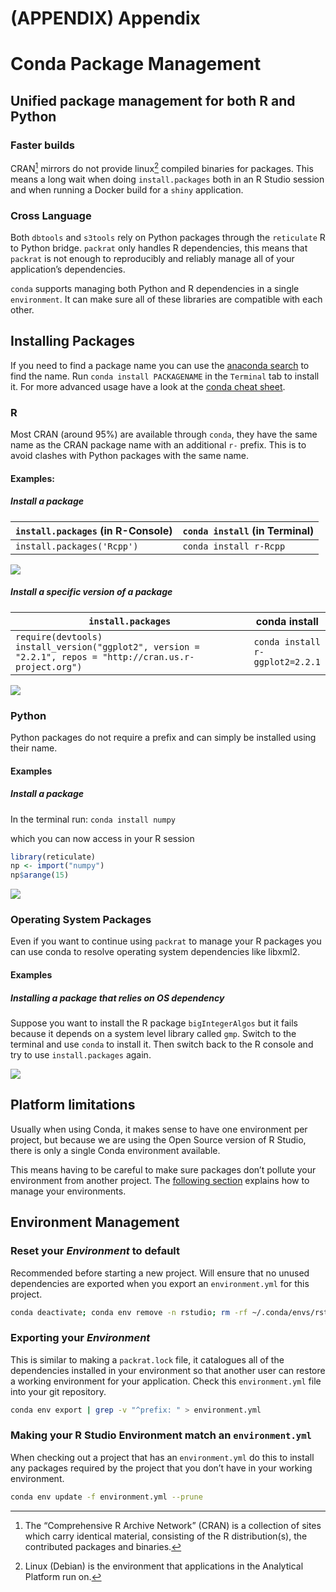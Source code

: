 # (APPENDIX) Appendix {-}

# Conda Package Management

## Unified package management for both R and Python

### Faster builds

CRAN[^what_is_cran] mirrors do not provide linux[^linux_note] compiled binaries
for packages. This means a long wait when doing `install.packages` both in an R
Studio session and when running a Docker build for a `shiny` application.

### Cross Language

Both `dbtools` and `s3tools` rely on Python packages through the `reticulate` R
to Python bridge. `packrat` only handles R dependencies, this means that
`packrat` is not enough to reproducibly and reliably manage all of your
application's dependencies.

`conda` supports managing both Python and R dependencies in a single
`environment`. It can make sure all of these libraries are compatible with each
other.

## Installing Packages

If you need to find a package name you can use the [anaconda search] to find the
name. Run `conda install PACKAGENAME` in the `Terminal` tab to install it. For
more advanced usage have a look at the [conda cheat sheet].

### R

Most CRAN (around 95%) are available through `conda`, they have the same name as
the CRAN package name with an additional `r-` prefix. This is to avoid clashes
with Python packages with the same name.

#### Examples:

##### Install a package

| `install.packages` (in R-Console) | `conda install` (in Terminal) |
| --------------------------------- | ----------------------------- |
| `install.packages('Rcpp')`        | `conda install r-Rcpp`        |

![](images/conda/conda_install_rcpp.gif)

##### Install a specific version of a package

| `install.packages`                                                                                              | conda install                   |
| --------------------------------------------------------------------------------------------------------------- | ------------------------------- |
| `require(devtools)`<br> `install_version("ggplot2", version = "2.2.1", repos = "http://cran.us.r-project.org")` | `conda install r-ggplot2=2.2.1` |

![](images/conda/conda_install_specific_version.gif)

### Python

Python packages do not require a prefix and can simply be installed using their
name.

#### Examples

##### Install a package

In the terminal run: `conda install numpy`

which you can now access in your R session

```r
library(reticulate)
np <- import("numpy")
np$arange(15)
```

![](images/conda/np_from_conda.gif)

### Operating System Packages

Even if you want to continue using `packrat` to manage your R packages you can
use conda to resolve operating system dependencies like libxml2.

#### Examples

##### Installing a package that relies on OS dependency

Suppose you want to install the R package `bigIntegerAlgos` but it fails because
it depends on a system level library called `gmp`. Switch to the terminal and
use `conda` to install it. Then switch back to the R console and try to use
`install.packages` again.

![](images/conda/conda_install_with_os_dep_v2.gif)

## Platform limitations

Usually when using Conda, it makes sense to have one environment per project,
but because we are using the Open Source version of R Studio, there is only a
single Conda environment available.

This means having to be careful to make sure packages don't pollute your
environment from another project. The
[following section](#environment-management) explains how to manage your
environments.

## Environment Management

### Reset your _Environment_ to default

Recommended before starting a new project. Will ensure that no unused
dependencies are exported when you export an `environment.yml` for this project.

```bash
conda deactivate; conda env remove -n rstudio; rm -rf ~/.conda/envs/rstudio/; conda create --use-index-cache --clone root -n rstudio --copy -y --offline; conda activate rstudio
```

### Exporting your _Environment_

This is similar to making a `packrat.lock` file, it catalogues all of the
dependencies installed in your environment so that another user can restore a
working environment for your application. Check this `environment.yml` file into
your git repository.

```bash
conda env export | grep -v "^prefix: " > environment.yml
```

### Making your R Studio Environment match an `environment.yml`

When checking out a project that has an `environment.yml` do this to install any
packages required by the project that you don't have in your working
environment.

```bash
conda env update -f environment.yml --prune
```

[packrat]: https://rstudio.github.io/packrat/
[anaconda search]: https://anaconda.org/search
[conda cheat sheet]:
  https://conda.io/projects/conda/en/latest/user-guide/cheatsheet.html

[^linux_note]:

  Linux (Debian) is the environment that applications in the Analytical Platform
  run on.

[^what_is_cran]:

  The "Comprehensive R Archive Network" (CRAN) is a collection of sites which
  carry identical material, consisting of the R distribution(s), the contributed
  packages and binaries.
